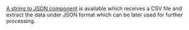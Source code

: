 [A string to JSON component](/build-custom-tools/tool-steps/convert-string-to-json)
is available which receives a CSV file and extract the data under JSON format which can be later used for further
processing.